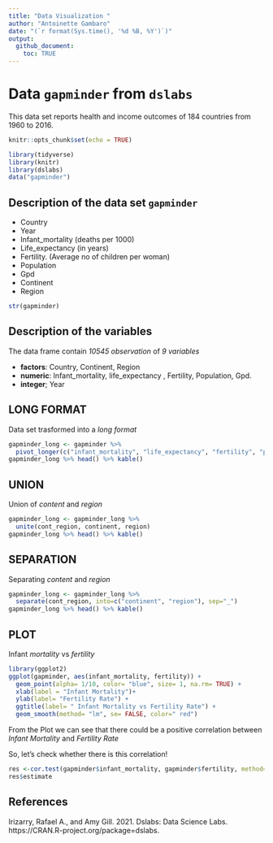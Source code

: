 ```yaml
---
title: "Data Visualization "
author: "Antoinette Gambaro"
date: "(`r format(Sys.time(), '%d %B, %Y')`)"
output: 
  github_document:
    toc: TRUE 
--- 
```

# Data `gapminder` from `dslabs`

This data set reports health and income outcomes of 184 countries from 1960 to 2016. 

```r
knitr::opts_chunk$set(echo = TRUE)

```


```r
library(tidyverse)
library(knitr)
library(dslabs)
data("gapminder")
```

## Description of the data set `gapminder`

* Country
* Year
* Infant_mortality (deaths per 1000)
* Life_expectancy (in years)
* Fertility. (Average no of children per woman)
* Population
* Gpd
* Continent
* Region

```r
str(gapminder)
```
## Description of the variables 

The data frame contain *10545 observation* of *9 variables* 

* **factors**: Country, Continent, Region
* **numeric**: Infant_mortality, life_expectancy , Fertility, Population, Gpd. 
* **integer**; Year 

## LONG FORMAT 

Data set trasformed into a  *long format* 
```r
gapminder_long <- gapminder %>% 
  pivot_longer(c("infant_mortality", "life_expectancy", "fertility", "population", "gdp"), names_to = "variable")
gapminder_long %>% head() %>% kable()
```
## UNION 

Union of *content* and *region*

```r
gapminder_long <- gapminder_long %>% 
  unite(cont_region, continent, region)
gapminder_long %>% head() %>% kable()
```
## SEPARATION

Separating  *content* and *region*

```r
gapminder_long <- gapminder_long %>% 
  separate(cont_region, into=c("continent", "region"), sep="_")
gapminder_long %>% head() %>% kable()
```


## PLOT 

Infant *mortality* vs *fertility* 

```r
library(ggplot2)
ggplot(gapminder, aes(infant_mortality, fertility)) +
  geom_point(alpha= 1/10, color= "blue", size= 1, na.rm= TRUE) +
  xlab(label = "Infant Mortality")+
  ylab(label= "Fertility Rate") +
  ggtitle(label= " Infant Mortality vs Fertility Rate") +
  geom_smooth(method= "lm", se= FALSE, color=" red")
```

From the Plot we can see that there could be a positive correlation between *Infant Mortality* and *Fertility Rate*


So, let's check whether there is this correlation!
```r
res <-cor.test(gapminder$infant_mortality, gapminder$fertility, method= "pearson")
res$estimate
```

## References

Irizarry, Rafael A., and Amy Gill. 2021. Dslabs: Data Science Labs. https://CRAN.R-project.org/package=dslabs.




